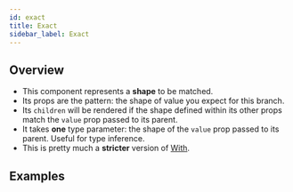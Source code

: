```yaml
---
id: exact
title: Exact
sidebar_label: Exact
---
```



## Overview

- This component represents a **shape** to be matched.
- Its props are the pattern: the shape of value you expect for this branch.
- Its `children` will be rendered if the shape defined within its other props
  match the `value` prop passed to its parent.
- It takes **one** type parameter: the shape of the `value` prop passed to its
  parent. Useful for type inference.
- This is pretty much a **stricter** version of
  [With](/docs/overview/components/with).

## Examples

<CodePlayground
  id="react-matchez-examples-exact-90ovt"
  file="/src/Example.tsx"
/>
